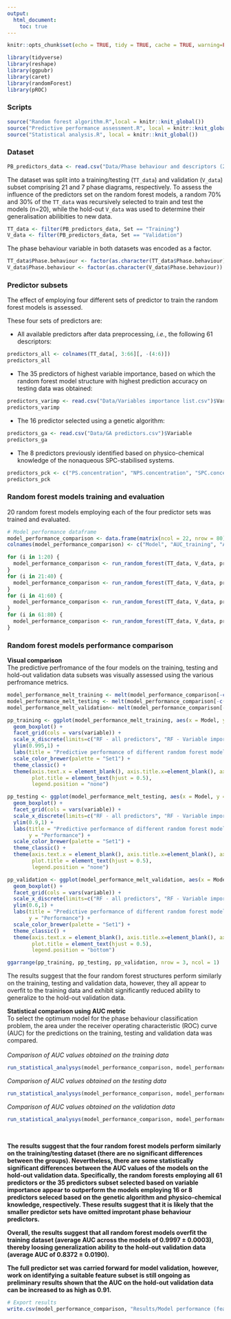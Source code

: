 ```yaml
---
output:
  html_document:
    toc: true
---
```


```r
knitr::opts_chunk$set(echo = TRUE, tidy = TRUE, cache = TRUE, warning=FALSE, message=FALSE)
```

```r
library(tidyverse)
library(reshape)
library(ggpubr)
library(caret)
library(randomForest)
library(pROC)
```

### Scripts
```r
source("Random forest algorithm.R",local = knitr::knit_global())
source("Predictive performance assessment.R", local = knitr::knit_global())
source("Statistical analysis.R", local = knitr::knit_global())
```

### Dataset
```r
PB_predictors_data <- read.csv("Data/Phase behaviour and descriptors (25 pc step).csv")
```

The dataset was split into a training/testing (`TT_data`) and validation (`V_data`) subset comprising 21 and 7 phase diagrams, respectively. To assess the influence of the predictors set on the random forest models, a random 70% and 30% of the `TT_data` was recursively selected to train and test the models (n=20), while the hold-out `V_data` was used to determine their generalisation abilibities to new data.
```r
TT_data <- filter(PB_predictors_data, Set == "Training")
V_data <- filter(PB_predictors_data, Set == "Validation")
```
The phase behaviour variable in both datasets was encoded as a factor.
```r
TT_data$Phase.behaviour <- factor(as.character(TT_data$Phase.behaviour))
V_data$Phase.behaviour <- factor(as.character(V_data$Phase.behaviour))
```


### Predictor subsets
The effect of employing four different sets of predictor to train the random forest models is assessed. 

These four sets of predictors are:

* All available predictors after data preprocessing, _i.e._, the following 61 descriptors:
```r
predictors_all <- colnames(TT_data[, 3:66][, -(4:6)])
predictors_all
```

* The 35 predictors of highest variable importance, based on which the random forest model structure with highest prediction accuracy on testing data was obtained:
```r
predictors_varimp <- read.csv("Data/Variables importance list.csv")$Variable[1:35]
predictors_varimp
```

* The 16 predictor selected using a genetic algorithm:
```r
predictors_ga <- read.csv("Data/GA predictors.csv")$Variable
predictors_ga
```
* The 8 predictors previously identified based on physico-chemical knowledge of the nonaqueous SPC-stabilised systems.
```r
predictors_pck <- c("PS.concentration", "NPS.concentration", "SPC.concentration", "AmphM_PS","Molecular.volume..A3._PS", "Hydrogen.Bond.Donor.Count_PS","Molecular.volume..A3._NPS", "nCconj_dragon_NPS")
predictors_pck
```

### Random forest models training and evaluation
20 random forest models employing each of the four predictor sets was trained and evaluated. 

```r
# Model performance dataframe
model_performance_comparison <- data.frame(matrix(ncol = 22, nrow = 80))
colnames(model_performance_comparison) <- c("Model", "AUC_training", "Accuracy_training", "Kappa_training", "Sensitivity_training", "Specificity_training", "Precision_training", "Fscore_training", "AUC_testing", "Accuracy_testing", "Kappa_testing", "Sensitivity_testing", "Specificity_testing", "Precision_testing", "Fscore_testing", "AUC_validation", "Accuracy_validation", "Kappa_validation", "Sensitivity_validation", "Specificity_validation", "Precision_validation", "Fscore_validation")
```

```r
for (i in 1:20) {
  model_performance_comparison <- run_random_forest(TT_data, V_data, predictors_all, model_performance_comparison, "RF - all predictors", i)
}
for (i in 21:40) {
  model_performance_comparison <- run_random_forest(TT_data, V_data, predictors_varimp, model_performance_comparison, "RF - Variable importance selection", i)
}
for (i in 41:60) {
  model_performance_comparison <- run_random_forest(TT_data, V_data, predictors_ga, model_performance_comparison, "RF - Genetic algorithm selection", i)
}
for (i in 61:80) {
  model_performance_comparison <- run_random_forest(TT_data, V_data, predictors_pck, model_performance_comparison, "RF - Physico-chemical selection", i)
}
```

### Random forest models performance comparison
**Visual comparison** <br>
The predictive perfromance of the four models on the training, testing and hold-out validation data subsets was visually assessed using the various perfromance metrics.
```r
model_performance_melt_training <- melt(model_performance_comparison[-c(9:22)], value.name = "Model")
model_performance_melt_testing <- melt(model_performance_comparison[-c(2:8,16:22)], value.name = "Model")
model_performance_melt_validation<- melt(model_performance_comparison[-c(2:15)], value.name = "Model")
```

```r
pp_training <- ggplot(model_performance_melt_training, aes(x = Model, y = value,  color = Model)) + 
  geom_boxplot() +
  facet_grid(cols = vars(variable)) +
  scale_x_discrete(limits=c("RF - all predictors", "RF - Variable importance selection", "RF - Genetic algorithm selection", "RF - Physico-chemical selection"))  +
  ylim(0.995,1) +
  labs(title = "Predictive performance of different random forest models on the training data", y = "Performance") +
  scale_color_brewer(palette = "Set1") +
  theme_classic() + 
  theme(axis.text.x = element_blank(), axis.title.x=element_blank(), axis.ticks.x=element_blank(),
        plot.title = element_text(hjust = 0.5), 
        legend.position = "none")

pp_testing <- ggplot(model_performance_melt_testing, aes(x = Model, y = value,  color = Model)) + 
  geom_boxplot() +
  facet_grid(cols = vars(variable)) +
  scale_x_discrete(limits=c("RF - all predictors", "RF - Variable importance selection", "RF - Genetic algorithm selection", "RF - Physico-chemical selection"))  +
  ylim(0.9,1) +
  labs(title = "Predictive performance of different random forest models on the training data",
       y = "Performance") +
  scale_color_brewer(palette = "Set1") +
  theme_classic() + 
  theme(axis.text.x = element_blank(), axis.title.x=element_blank(), axis.ticks.x=element_blank(),
        plot.title = element_text(hjust = 0.5), 
        legend.position = "none")

pp_validation <- ggplot(model_performance_melt_validation, aes(x = Model, y = value,  color = Model)) + 
  geom_boxplot() +
  facet_grid(cols = vars(variable)) +
  scale_x_discrete(limits=c("RF - all predictors", "RF - Variable importance selection", "RF - Genetic algorithm selection", "RF - Physico-chemical selection"))  +
  ylim(0.6,1) +
  labs(title = "Predictive performance of different random forest models on the validation data",
       y = "Performance") +
  scale_color_brewer(palette = "Set1") +
  theme_classic() + 
  theme(axis.text.x = element_blank(), axis.title.x=element_blank(), axis.ticks.x=element_blank(),
        plot.title = element_text(hjust = 0.5), 
        legend.position = "bottom")

ggarrange(pp_training, pp_testing, pp_validation, nrow = 3, ncol = 1)
```

The results suggest that the four random forest structures perform similarly on the training, testing and validation data, however, they all appear to overfit to the training data and exhibit significantly reduced ability to generalize to the hold-out validation data.

**Statistical comparison using AUC metric** <br>
To select the optimum model for the phase behaviour classification problem, the area under the receiver operating characteristic (ROC) curve (AUC) for the predictions on the training, testing and validation data was compared.
<br><br>
*Comparison of AUC values obtained on the training data*
```r
run_statistical_analysys(model_performance_comparison, model_performance_comparison$AUC_training, model_performance_comparison$Model)
```
*Comparison of AUC values obtained on the testing data*
```r
run_statistical_analysys(model_performance_comparison, model_performance_comparison$AUC_testing, model_performance_comparison$Model)
```
*Comparison of AUC values obtained on the validation data*
```r
run_statistical_analysys(model_performance_comparison, model_performance_comparison$AUC_validation, model_performance_comparison$Model)
```

<br>

**The results suggest that the four random forest models perform similarly on the training/testing dataset (there are no significant differences between the groups). Nevertheless, there are some statistically significant differences between the AUC values of the models on the hold-out validation data. Specifically, the random forests employing all 61 predictors or the 35 predictors subset selected based on variable importance appear to outperform the models employing 16 or 8 predictors seleced based on the genetic algorithm and physico-chemical knowledge, respectively. These results suggest that it is likely that the smaller predictor sets have omitted improtant phase behaviour predictors.**

**Overall, the results suggest that all random forest models overfit the training dataset (average AUC across the models of 0.9997 ± 0.0003), thereby loosing generalization ability to the hold-out validation data (average AUC of 0.8372 ± 0.0190).**

**The full predictor set was carried forward for model validation, however, work on identifying a suitable feature subset is still ongoing as preliminary results shown that the AUC on the hold-out validation data can be increased to as high as 0.91.**

```r
# Export results
write.csv(model_performance_comparison, "Results/Model performance (feature selection methods comparison).csv", row.names = FALSE)
```